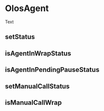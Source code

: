 # OlosAgent

Text

## setStatus

## isAgentInWrapStatus

## isAgentInPendingPauseStatus

## setManualCallStatus

## isManualCallWrap
